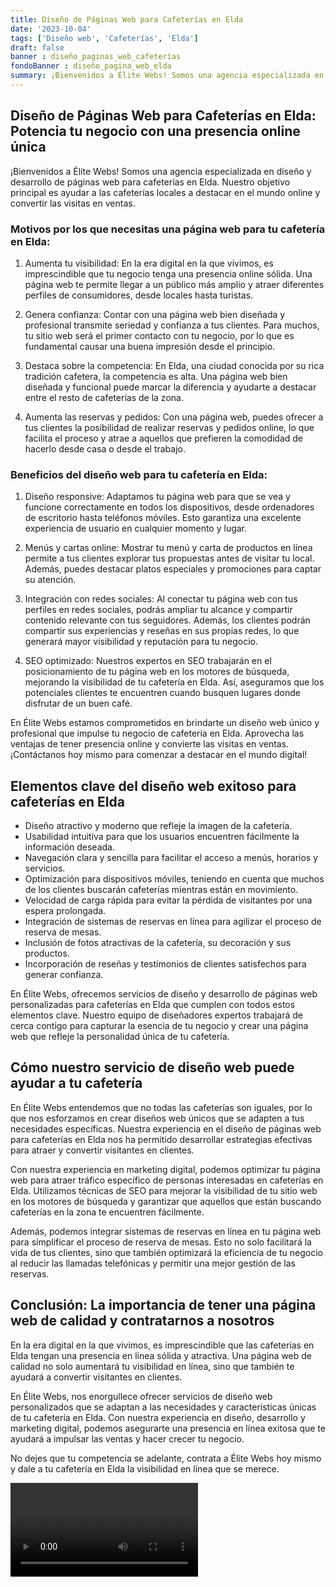 ```yaml
---
title: Diseño de Páginas Web para Cafeterías en Elda
date: '2023-10-04'
tags: ['Diseño web', 'Cafeterías', 'Elda']
draft: false
banner : diseño_paginas_web_cafeterías
fondoBanner : diseño_pagina_web_elda
summary: ¡Bienvenidos a Élite Webs! Somos una agencia especializada en diseño y desarrollo de páginas web para cafeterías en Elda. Nuestro objetivo principal es ayudar a las cafeterías locales a destacar en el mundo online y convertir las visitas en ventas. 
---
```


## Diseño de Páginas Web para Cafeterías en Elda: Potencia tu negocio con una presencia online única

¡Bienvenidos a Élite Webs! Somos una agencia especializada en diseño y desarrollo de páginas web para cafeterías en Elda. Nuestro objetivo principal es ayudar a las cafeterías locales a destacar en el mundo online y convertir las visitas en ventas. 

### Motivos por los que necesitas una página web para tu cafetería en Elda:

1. Aumenta tu visibilidad: En la era digital en la que vivimos, es imprescindible que tu negocio tenga una presencia online sólida. Una página web te permite llegar a un público más amplio y atraer diferentes perfiles de consumidores, desde locales hasta turistas.

2. Genera confianza: Contar con una página web bien diseñada y profesional transmite seriedad y confianza a tus clientes. Para muchos, tu sitio web será el primer contacto con tu negocio, por lo que es fundamental causar una buena impresión desde el principio.

3. Destaca sobre la competencia: En Elda, una ciudad conocida por su rica tradición cafetera, la competencia es alta. Una página web bien diseñada y funcional puede marcar la diferencia y ayudarte a destacar entre el resto de cafeterías de la zona.

4. Aumenta las reservas y pedidos: Con una página web, puedes ofrecer a tus clientes la posibilidad de realizar reservas y pedidos online, lo que facilita el proceso y atrae a aquellos que prefieren la comodidad de hacerlo desde casa o desde el trabajo.

### Beneficios del diseño web para tu cafetería en Elda:

1. Diseño responsive: Adaptamos tu página web para que se vea y funcione correctamente en todos los dispositivos, desde ordenadores de escritorio hasta teléfonos móviles. Esto garantiza una excelente experiencia de usuario en cualquier momento y lugar.

2. Menús y cartas online: Mostrar tu menú y carta de productos en línea permite a tus clientes explorar tus propuestas antes de visitar tu local. Además, puedes destacar platos especiales y promociones para captar su atención.

3. Integración con redes sociales: Al conectar tu página web con tus perfiles en redes sociales, podrás ampliar tu alcance y compartir contenido relevante con tus seguidores. Además, los clientes podrán compartir sus experiencias y reseñas en sus propias redes, lo que generará mayor visibilidad y reputación para tu negocio.

4. SEO optimizado: Nuestros expertos en SEO trabajarán en el posicionamiento de tu página web en los motores de búsqueda, mejorando la visibilidad de tu cafetería en Elda. Así, aseguramos que los potenciales clientes te encuentren cuando busquen lugares donde disfrutar de un buen café.

En Élite Webs estamos comprometidos en brindarte un diseño web único y profesional que impulse tu negocio de cafetería en Elda. Aprovecha las ventajas de tener presencia online y convierte las visitas en ventas. ¡Contáctanos hoy mismo para comenzar a destacar en el mundo digital!

<GifSeo />

<Cta />

## Elementos clave del diseño web exitoso para cafeterías en Elda

- Diseño atractivo y moderno que refleje la imagen de la cafetería.
- Usabilidad intuitiva para que los usuarios encuentren fácilmente la información deseada.
- Navegación clara y sencilla para facilitar el acceso a menús, horarios y servicios.
- Optimización para dispositivos móviles, teniendo en cuenta que muchos de los clientes buscarán cafeterías mientras están en movimiento.
- Velocidad de carga rápida para evitar la pérdida de visitantes por una espera prolongada.
- Integración de sistemas de reservas en línea para agilizar el proceso de reserva de mesas.
- Inclusión de fotos atractivas de la cafetería, su decoración y sus productos.
- Incorporación de reseñas y testimonios de clientes satisfechos para generar confianza.

En Élite Webs, ofrecemos servicios de diseño y desarrollo de páginas web personalizadas para cafeterías en Elda que cumplen con todos estos elementos clave. Nuestro equipo de diseñadores expertos trabajará de cerca contigo para capturar la esencia de tu negocio y crear una página web que refleje la personalidad única de tu cafetería.

## Cómo nuestro servicio de diseño web puede ayudar a tu cafetería

En Élite Webs entendemos que no todas las cafeterías son iguales, por lo que nos esforzamos en crear diseños web únicos que se adapten a tus necesidades específicas. Nuestra experiencia en el diseño de páginas web para cafeterías en Elda nos ha permitido desarrollar estrategias efectivas para atraer y convertir visitantes en clientes.

Con nuestra experiencia en marketing digital, podemos optimizar tu página web para atraer tráfico específico de personas interesadas en cafeterías en Elda. Utilizamos técnicas de SEO para mejorar la visibilidad de tu sitio web en los motores de búsqueda y garantizar que aquellos que están buscando cafeterías en la zona te encuentren fácilmente.

Además, podemos integrar sistemas de reservas en línea en tu página web para simplificar el proceso de reserva de mesas. Esto no solo facilitará la vida de tus clientes, sino que también optimizará la eficiencia de tu negocio al reducir las llamadas telefónicas y permitir una mejor gestión de las reservas.

## Conclusión: La importancia de tener una página web de calidad y contratarnos a nosotros

En la era digital en la que vivimos, es imprescindible que las cafeterías en Elda tengan una presencia en línea sólida y atractiva. Una página web de calidad no solo aumentará tu visibilidad en línea, sino que también te ayudará a convertir visitantes en clientes.

En Élite Webs, nos enorgullece ofrecer servicios de diseño web personalizados que se adaptan a las necesidades y características únicas de tu cafetería en Elda. Con nuestra experiencia en diseño, desarrollo y marketing digital, podemos asegurarte una presencia en línea exitosa que te ayudará a impulsar las ventas y hacer crecer tu negocio.

No dejes que tu competencia se adelante, contrata a Élite Webs hoy mismo y dale a tu cafetería en Elda la visibilidad en línea que se merece.

<Video />

<CtaBot job='Cafeterías' city='Elda'/>

<Gmaps query='Elda+españa+maps' />